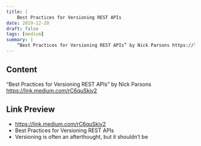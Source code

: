```yaml
---
title: |
    Best Practices for Versioning REST APIs
date: 2019-12-20
draft: false
tags: [medium]
summary: |
    “Best Practices for Versioning REST APIs” by Nick Parsons https://link.medium.com/rC6quSkjy2
---
```


## Content

“Best Practices for Versioning REST APIs” by Nick Parsons https://link.medium.com/rC6quSkjy2

## Link Preview

- https://link.medium.com/rC6quSkjy2
- Best Practices for Versioning REST APIs
- Versioning is often an afterthought, but it shouldn’t be
